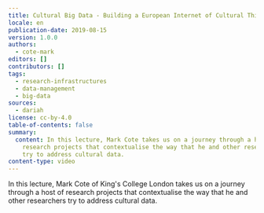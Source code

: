 ```yaml
---
title: Cultural Big Data - Building a European Internet of Cultural Things
locale: en
publication-date: 2019-08-15
version: 1.0.0
authors:
  - cote-mark
editors: []
contributors: []
tags:
  - research-infrastructures
  - data-management
  - big-data
sources:
  - dariah
license: cc-by-4.0
table-of-contents: false
summary:
  content: In this lecture, Mark Cote takes us on a journey through a host of
    research projects that contextualise the way that he and other researchers
    try to address cultural data.
content-type: video
---
```

In this lecture, Mark Cote of King's College London takes us on a journey through a host of research projects that contextualise the way that he and other researchers try to address cultural data.

<VideoCard provider="youtube" id="6Vjhm6SJhpo" title="Cultural Big Data" image="/assets/content/assets/en/resources/hosted/cultural-big-data-building-a-european-internet-of-cultural-things/mark-cote.png" subtitle="Building a European Internet of Cultural Things" />
